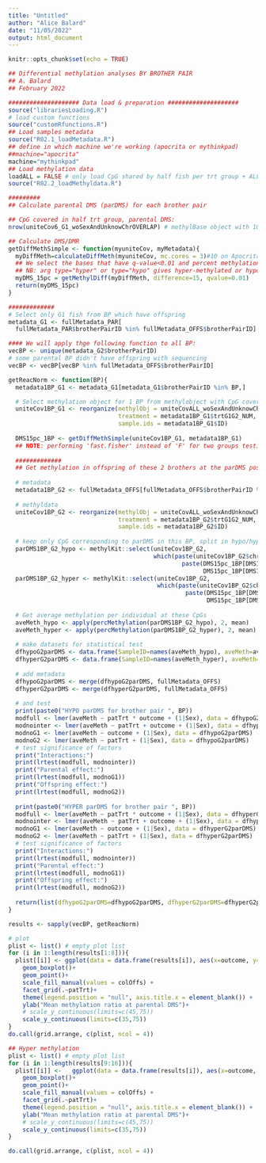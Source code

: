 ```yaml
---
title: "Untitled"
author: "Alice Balard"
date: "11/05/2022"
output: html_document
---
```


```r
knitr::opts_chunk$set(echo = TRUE)
```


```r
## Differential methylation analyses BY BROTHER PAIR
## A. Balard
## February 2022

#################### Data load & preparation ####################
source("librariesLoading.R")
# load custom functions
source("customRfunctions.R")
## Load samples metadata
source("R02.1_loadMetadata.R")
## define in which machine we're working (apocrita or mythinkpad)
##machine="apocrita"
machine="mythinkpad"
## Load methylation data
loadALL = FALSE # only load CpG shared by half fish per trt group + ALL
source("R02.2_loadMethyldata.R")

######### 
## Calculate parental DMS (parDMS) for each brother pair

## CpG covered in half trt group, parental DMS:
nrow(uniteCov6_G1_woSexAndUnknowChrOVERLAP) # methylBase object with 1001880 rows

## Calculate DMS/DMR
getDiffMethSimple <- function(myuniteCov, myMetadata){
  myDiffMeth=calculateDiffMeth(myuniteCov, mc.cores = 3)#10 on Apocrita
  ## We select the bases that have q-value<0.01 and percent methylation difference larger than 15%.
  ## NB: arg type="hyper" or type="hypo" gives hyper-methylated or hypo-methylated regions/bases.
  myDMS_15pc = getMethylDiff(myDiffMeth, difference=15, qvalue=0.01)
  return(myDMS_15pc)
}

#############
# Select only G1 fish from BP which have offspring
metadata_G1 <- fullMetadata_PAR[
  fullMetadata_PAR$brotherPairID %in% fullMetadata_OFFS$brotherPairID]

#### We will apply thge following function to all BP:
vecBP <- unique(metadata_G2$brotherPairID)
# some parental BP didn't have offspring with sequencing
vecBP <- vecBP[vecBP %in% fullMetadata_OFFS$brotherPairID]

getReacNorm <- function(BP){
  metadata1BP_G1 <- metadata_G1[metadata_G1$brotherPairID %in% BP,]

  # Select methylation object for 1 BP from methylobject with CpG covered in ALL fish
  uniteCov1BP_G1 <- reorganize(methylObj = uniteCovALL_woSexAndUnknowChr,
                               treatment = metadata1BP_G1$trtG1G2_NUM,
                               sample.ids = metadata1BP_G1$ID)
  
  DMS15pc_1BP <- getDiffMethSimple(uniteCov1BP_G1, metadata1BP_G1)
  ## NOTE: performing 'fast.fisher' instead of 'F' for two groups testing.
  
  #############
  ## Get methylation in offspring of these 2 brothers at the parDMS positions:
  
  # metadata
  metadata1BP_G2 <- fullMetadata_OFFS[fullMetadata_OFFS$brotherPairID %in% BP,]
  
  # methyldata
  uniteCov1BP_G2 <- reorganize(methylObj = uniteCovALL_woSexAndUnknowChr,
                               treatment = metadata1BP_G2$trtG1G2_NUM,
                               sample.ids = metadata1BP_G2$ID)
  
  # keep only CpG corresponding to parDMS in this BP, split in hypo/hyper
  parDMS1BP_G2_hypo <- methylKit::select(uniteCov1BP_G2, 
                                         which(paste(uniteCov1BP_G2$chr, uniteCov1BP_G2$start) %in% 
                                                 paste(DMS15pc_1BP[DMS15pc_1BP$meth.diff<0, ]$chr, 
                                                       DMS15pc_1BP[DMS15pc_1BP$meth.diff<0, ]$start)))
  parDMS1BP_G2_hyper <- methylKit::select(uniteCov1BP_G2, 
                                          which(paste(uniteCov1BP_G2$chr, uniteCov1BP_G2$start) %in% 
                                                  paste(DMS15pc_1BP[DMS15pc_1BP$meth.diff>0, ]$chr, 
                                                        DMS15pc_1BP[DMS15pc_1BP$meth.diff>0, ]$start)))
  
  # Get average methylation per individual at these CpGs
  aveMeth_hypo <- apply(percMethylation(parDMS1BP_G2_hypo), 2, mean)
  aveMeth_hyper <- apply(percMethylation(parDMS1BP_G2_hyper), 2, mean)
  
  # make datasets for statistical test
  dfhypoG2parDMS <- data.frame(SampleID=names(aveMeth_hypo), aveMeth=aveMeth_hypo)
  dfhyperG2parDMS <- data.frame(SampleID=names(aveMeth_hyper), aveMeth=aveMeth_hyper)
  
  # add metadata
  dfhypoG2parDMS <- merge(dfhypoG2parDMS, fullMetadata_OFFS)
  dfhyperG2parDMS <- merge(dfhyperG2parDMS, fullMetadata_OFFS)
  
  # and test
  print(paste0("HYPO parDMS for brother pair ", BP))
  modfull <- lmer(aveMeth ~ patTrt * outcome + (1|Sex), data = dfhypoG2parDMS)
  modnointer <- lmer(aveMeth ~ patTrt + outcome + (1|Sex), data = dfhypoG2parDMS)
  modnoG1 <- lmer(aveMeth ~ outcome + (1|Sex), data = dfhypoG2parDMS)
  modnoG2 <- lmer(aveMeth ~ patTrt + (1|Sex), data = dfhypoG2parDMS)
  # test significance of factors
  print("Interactions:")
  print(lrtest(modfull, modnointer))
  print("Parental effect:")
  print(lrtest(modfull, modnoG1))
  print("Offspring effect:")
  print(lrtest(modfull, modnoG2))
  
  print(paste0("HYPER parDMS for brother pair ", BP))
  modfull <- lmer(aveMeth ~ patTrt * outcome + (1|Sex), data = dfhyperG2parDMS)
  modnointer <- lmer(aveMeth ~ patTrt + outcome + (1|Sex), data = dfhyperG2parDMS)
  modnoG1 <- lmer(aveMeth ~ outcome + (1|Sex), data = dfhyperG2parDMS)
  modnoG2 <- lmer(aveMeth ~ patTrt + (1|Sex), data = dfhyperG2parDMS)
  # test significance of factors
  print("Interactions:")
  print(lrtest(modfull, modnointer))
  print("Parental effect:")
  print(lrtest(modfull, modnoG1))
  print("Offspring effect:")
  print(lrtest(modfull, modnoG2))
  
  return(list(dfhypoG2parDMS=dfhypoG2parDMS, dfhyperG2parDMS=dfhyperG2parDMS))
}

results <- sapply(vecBP, getReacNorm) 

# plot
plist <- list() # empty plot list
for (i in 1:length(results[1:8])){
  plist[[i]] <- ggplot(data = data.frame(results[i]), aes(x=outcome, y=aveMeth, fill=trtG1G2))+
    geom_boxplot()+
    geom_point()+
    scale_fill_manual(values = colOffs) +
    facet_grid(.~patTrt)+
    theme(legend.position = "null", axis.title.x = element_blank()) + 
    ylab("Mean methylation ratio at parental DMS")+
    # scale_y_continuous(limits=c(45,75))
    scale_y_continuous(limits=c(35,75))
} 
do.call(grid.arrange, c(plist, ncol = 4))

## Hyper methylation
plist <- list() # empty plot list
for (i in 1:length(results[9:16])){
  plist[[i]] <-   ggplot(data = data.frame(results[i]), aes(x=outcome, y=aveMeth, fill=trtG1G2))+
    geom_boxplot()+
    geom_point()+
    scale_fill_manual(values = colOffs) +
    facet_grid(.~patTrt)+
    theme(legend.position = "null", axis.title.x = element_blank()) + 
    ylab("Mean methylation ratio at parental DMS")+
    # scale_y_continuous(limits=c(45,75))
    scale_y_continuous(limits=c(35,75))
} 

do.call(grid.arrange, c(plist, ncol = 4))

```

